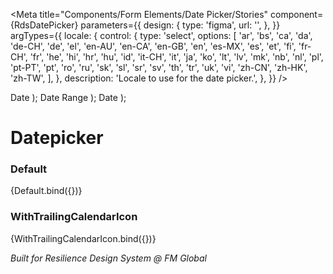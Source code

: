 
<Meta
  title="Components/Form Elements/Date Picker/Stories"
  component={RdsDatePicker}
  parameters={{
    design: {
      type: 'figma',
      url: '',
    },
  }}
  argTypes={{
    locale: {
      control: {
        type: 'select',
        options: [
          'ar',
          'bs',
          'ca',
          'da',
          'de-CH',
          'de',
          'el',
          'en-AU',
          'en-CA',
          'en-GB',
          'en',
          'es-MX',
          'es',
          'et',
          'fi',
          'fr-CH',
          'fr',
          'he',
          'hi',
          'hr',
          'hu',
          'id',
          'it-CH',
          'it',
          'ja',
          'ko',
          'lt',
          'lv',
          'mk',
          'nb',
          'nl',
          'pl',
          'pt-PT',
          'pt',
          'ro',
          'ru',
          'sk',
          'sl',
          'sr',
          'sv',
          'th',
          'tr',
          'uk',
          'vi',
          'zh-CN',
          'zh-HK',
          'zh-TW',
        ],
      },
      description: 'Locale to use for the date picker.',
    },
  }}
/>

  <rds-label>
    Date
    <rds-input-date-picker required validate {...args}></rds-input-date-picker>
  </rds-label>
);

  <rds-label>
    Date Range
    <rds-input-date-picker
      min="2020-08-09"
      max="2020-12-18"
      intl-next-month="Next month"
      intl-prev-month="Previous month"
      range
      required
      validate
      {...args}
    ></rds-input-date-picker>
  </rds-label>
);

  <rds-label>
    Date
    <rds-input-date-picker required validate {...args} icon-start="false"></rds-input-date-picker>
  </rds-label>
);

# Datepicker

### Default

<Canvas>
  <Story name="Default" height="500px">
    {Default.bind({})}
  </Story>
</Canvas>

### WithTrailingCalendarIcon

<Canvas>
  <Story name="Trailing Calendar Icon" height="500px">
    {WithTrailingCalendarIcon.bind({})}
  </Story>
</Canvas>

_Built for Resilience Design System @ FM Global_
